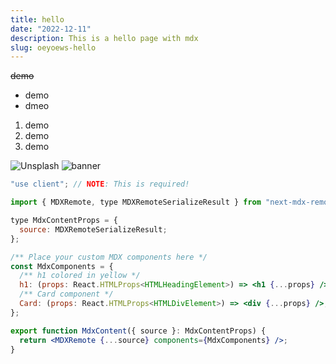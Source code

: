 ```yaml
---
title: hello
date: "2022-12-11"
description: This is a hello page with mdx
slug: oeyoews-hello
---
```


~~demo~~

* demo
* dmeo

1. demo
2. demo
  1. demo

<Img src="https://images.unsplash.com/photo-1689450026712-5d700960c49a?ixlib=rb-4.0.3&ixid=M3wxMjA3fDB8MHx0b3BpYy1mZWVkfDF8NnNNVmpUTFNrZVF8fGVufDB8fHx8fA%3D%3D&auto=format&fit=crop&" width={256} height={256} alt="Unsplash" className="rounded m-8"/>

<Img src="https://plus.unsplash.com/premium_photo-1680883415362-238794b19dde?ixlib=rb-4.0.3&ixid=M3wxMjA3fDB8MHxzZWFyY2h8MXx8YmFubmVyfGVufDB8fDB8fHww&auto=format&fit=crop" alt="banner" width={256} height={256} className='rounded m-8' />

```jsx:post.jsx
"use client"; // NOTE: This is required!

import { MDXRemote, type MDXRemoteSerializeResult } from "next-mdx-remote";

type MdxContentProps = {
  source: MDXRemoteSerializeResult;
};

/** Place your custom MDX components here */
const MdxComponents = {
  /** h1 colored in yellow */
  h1: (props: React.HTMLProps<HTMLHeadingElement>) => <h1 {...props} />,
  /** Card component */
  Card: (props: React.HTMLProps<HTMLDivElement>) => <div {...props} />,
};

export function MdxContent({ source }: MdxContentProps) {
  return <MDXRemote {...source} components={MdxComponents} />;
}
```

